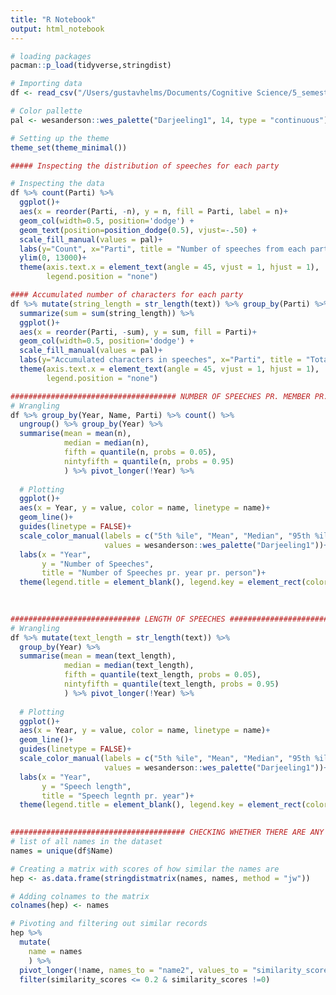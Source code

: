 ```yaml
---
title: "R Notebook"
output: html_notebook
---
```


```r
# loading packages
pacman::p_load(tidyverse,stringdist)
```

```r
# Importing data
df <- read_csv("/Users/gustavhelms/Documents/Cognitive Science/5_semester/Bachelor/political_polarization/Folketinget-Scraping/data/folketinget_2019_2021_raw.csv")

# Color pallette
pal <- wesanderson::wes_palette("Darjeeling1", 14, type = "continuous")

# Setting up the theme
theme_set(theme_minimal())
```

```r
##### Inspecting the distribution of speeches for each party

# Inspecting the data
df %>% count(Parti) %>%
  ggplot()+
  aes(x = reorder(Parti, -n), y = n, fill = Parti, label = n)+
  geom_col(width=0.5, position='dodge') +
  geom_text(position=position_dodge(0.5), vjust=-.50) + 
  scale_fill_manual(values = pal)+
  labs(y="Count", x="Parti", title = "Number of speeches from each party") +
  ylim(0, 13000)+
  theme(axis.text.x = element_text(angle = 45, vjust = 1, hjust = 1),
        legend.position = "none")
```
```r
#### Accumulated number of characters for each party
df %>% mutate(string_length = str_length(text)) %>% group_by(Parti) %>% 
  summarize(sum = sum(string_length)) %>%  
  ggplot()+
  aes(x = reorder(Parti, -sum), y = sum, fill = Parti)+
  geom_col(width=0.5, position='dodge') +
  scale_fill_manual(values = pal)+
  labs(y="Accumulated characters in speeches", x="Parti", title = "Total length of speeches for each party") +
  theme(axis.text.x = element_text(angle = 45, vjust = 1, hjust = 1),
        legend.position = "none")

```
```r
##################################### NUMBER OF SPEECHES PR. MEMBER PR. YEAR ##########################################
# Wrangling  
df %>% group_by(Year, Name, Parti) %>% count() %>% 
  ungroup() %>% group_by(Year) %>% 
  summarise(mean = mean(n),
            median = median(n),
            fifth = quantile(n, probs = 0.05),
            nintyfifth = quantile(n, probs = 0.95)
            ) %>% pivot_longer(!Year) %>% 
  
  # Plotting
  ggplot()+
  aes(x = Year, y = value, color = name, linetype = name)+
  geom_line()+
  guides(linetype = FALSE)+
  scale_color_manual(labels = c("5th %ile", "Mean", "Median", "95th %ile"),
                     values = wesanderson::wes_palette("Darjeeling1"))+
  labs(x = "Year", 
       y = "Number of Speeches", 
       title = "Number of Speeches pr. year pr. person")+
  theme(legend.title = element_blank(), legend.key = element_rect(color = alpha("black", 0.2)))
  
  


```
```r
############################# LENGTH OF SPEECHES #######################################
# Wrangling  
df %>% mutate(text_length = str_length(text)) %>% 
  group_by(Year) %>% 
  summarise(mean = mean(text_length),
            median = median(text_length),
            fifth = quantile(text_length, probs = 0.05),
            nintyfifth = quantile(text_length, probs = 0.95)
            ) %>% pivot_longer(!Year) %>% 
  
  # Plotting
  ggplot()+
  aes(x = Year, y = value, color = name, linetype = name)+
  geom_line()+
  guides(linetype = FALSE)+
  scale_color_manual(labels = c("5th %ile", "Mean", "Median", "95th %ile"),
                     values = wesanderson::wes_palette("Darjeeling1"))+
  labs(x = "Year", 
       y = "Speech length", 
       title = "Speech legnth pr. year")+
  theme(legend.title = element_blank(), legend.key = element_rect(color = alpha("black", 0.2)))
  
```



```r
####################################### CHECKING WHETHER THERE ARE ANY SIMILAR NAMES #############################
# list of all names in the dataset
names = unique(df$Name)

# Creating a matrix with scores of how similar the names are
hep <- as.data.frame(stringdistmatrix(names, names, method = "jw"))

# Adding colnames to the matrix
colnames(hep) <- names

# Pivoting and filtering out similar records
hep %>% 
  mutate(
    name = names
    ) %>% 
  pivot_longer(!name, names_to = "name2", values_to = "similarity_scores") %>% 
  filter(similarity_scores <= 0.2 & similarity_scores !=0)

```












